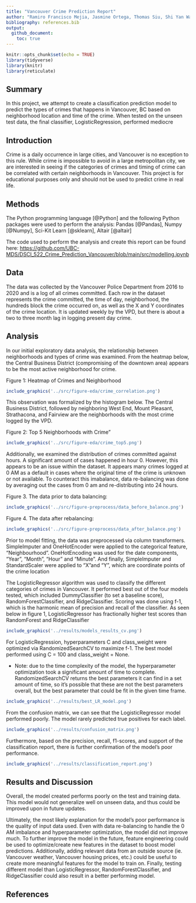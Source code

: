 ```yaml
---
title: "Vancouver Crime Prediction Report"
author: "Ramiro Francisco Mejia, Jasmine Ortega, Thomas Siu, Shi Yan Wang </br>"
bibliography: references.bib
output: 
  github_document:
    toc: true
---
```


```r
knitr::opts_chunk$set(echo = TRUE)
library(tidyverse)
library(knitr)
library(reticulate)
```

## Summary

In this project, we attempt to create a classification prediction model to predict the types of crimes that happens in Vancouver, BC based on neighborhood location and time of the crime. When tested on the unseen test data, the final classifier, LogisticRegression, performed mediocre

## Introduction

Crime is a daily occurrence in large cities, and Vancouver is no exception to this rule. While crime is impossible to avoid in a large metropolitan city, we are interested in seeing if the categories of crimes and timing of crime can be correlated with certain neighborhoods in Vancouver. This project is for educational purposes only and should not be used to predict crime in real life.

## Methods

The Python programming language [\@Python] and the following Python packages were used to perform the analysis: Pandas [\@Pandas], Numpy [\@Numpy], Sci-Kit Learn [\@sklearn], Altair [\@altair]

The code used to perform the analysis and create this report can be found here: <https://github.com/UBC-MDS/DSCI_522_Crime_Prediction_Vancouver/blob/main/src/modelling.ipynb>

## Data

The data was collected by the Vancouver Police Department from 2016 to 2020 and is a log of all crimes committed. Each row in the dataset represents the crime committed, the time of day, neighborhood, the hundreds block the crime occurred on, as well as the X and Y coordinates of the crime location. It is updated weekly by the VPD, but there is about a two to three month lag in logging present day crime.

## Analysis

In our initial exploratory data analysis, the relationship between neighborhoods and types of crime was examined. From the heatmap below, the Central Business District (compromising of the downtown area) appears to be the most active neighborhood for crime.


Figure 1: Heatmap of Crimes and Neighborhood
```r

include_graphics('../src/figure-eda/crime_correlation.png')

```

This observation was formalized by the histogram below. The Central Business District, followed by neighboring West End, Mount Pleasant, Strathacona, and Fairview are the neighborhoods with the most crime logged by the VPD.

Figure 2: Top 5 Neighborhoods with Crime"

```r

include_graphics('../src/figure-eda/crime_top5.png')

```

Additionally, we examined the distribution of crimes committed against hours. A significant amount of cases happened in hour 0. However, this appears to be an issue within the dataset. It appears many crimes logged at 0 AM as a default in cases where the original time of the crime is unknown or not available. To counteract this imabalance, data re-balancing was done by averaging out the cases from 0 am and re-distributing into 24 hours.

Figure 3. The data prior to data balancing:

```r

include_graphics('../src/figure-preprocess/data_before_balance.png')
```

Figure 4. The data after rebalancing:

```r

include_graphics('../src/figure-preprocess/data_after_balance.png')
```

Prior to model fitting, the data was preprocessed via column transformers. SimpleImputer and OneHotEncoder were applied to the categorical feature, "Neighbourhood". OneHotEncoding was used for the date components, "Year", "Month", "Hour" and "Minute". And finally, SimpleImputer and StandardScaler were applied to "X"and "Y", which are coordinate points of the crime location

The LogisticRegressor algorithm was used to classify the different categories of crimes in Vancouver. It performed best out of the four models tested, which included DummyClassifier (to set a baseline score), RandomForestClassifier, and RidgeClassifier. Scoring was done using f-1, which is the harmonic mean of precision and recall of the classifier. As seen below in figure 1, LogisticRegressor has fractionally higher test scores than RandomForest and RidgeClassifier

```r

include_graphics('../results/models_results_cv.png')

```

For LogisticRegression, hyperparameters C and class_weight were optimized via RandomizedSearchCV to maximize f-1. The best model performed using C = 100 and class_weight = None.

-   Note: due to the time complexity of the model, the hyperparameter optimization took a significant amount of time to complete. RandomizedSearchCV returns the best parameters it can find in a set amount of time, so it's possible that these are not the best parameters overall, but the best parameter that could be fit in the given time frame.

```r

include_graphics('../results/best_LR_model.png')

```

From the confusion matrix, we can see that the LogisticRegressor model performed poorly. The model rarely predicted true positives for each label.

```r

include_graphics('../results/confusion_matrix.png')

```

Furthermore, based on the precision, recall, f1-scores, and support of the classification report, there is further confirmation of the model's poor performance.

```r

include_graphics('../results/classification_report.png')

```

## Results and Discussion

Overall, the model created performs poorly on the test and training data. This model would not generalize well on unseen data, and thus could be improved upon in future updates.

Ultimately, the most likely explanation for the model's poor performance is the quality of input data used. Even with data re-balancing to handle the 0 AM imbalance and hyperparameter optimization, the model did not improve much. To further improve the model in the future, feature engineering could be used to optimize/create new features in the dataset to boost model predictions. Additionally, adding relevant data from an outside source (ie. Vancouver weather, Vancouver housing prices, etc.) could be useful to create more meaningful features for the model to train on. Finally, testing different model than LogisticRegressor, RandomForestClassifier, and RidgeClassifier could also result in a better performing model.

## References
